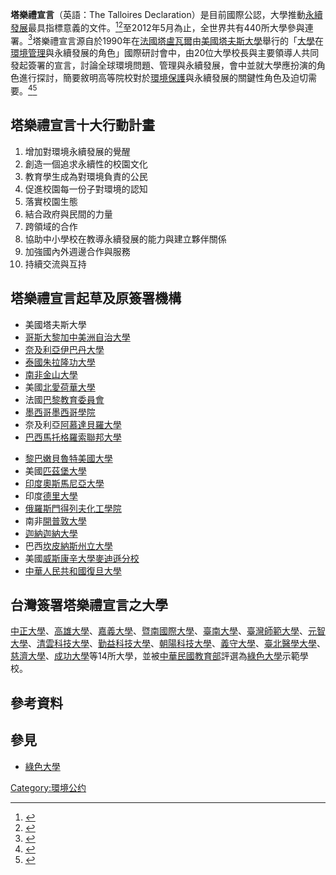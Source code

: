 '''塔樂禮宣言'''（英語：The Talloires Declaration）是目前國際公認，大學推動[[永續發展|永續發展]]最具指標意義的文件。<ref>{{citeweb|url=http://www.ulsf.org/programs_talloires.html|title=Talloires Declaration|work=大學領袖推動永續未來協會|year=2001|accessdate=2013-04-29|deadurl=yes|archiveurl=https://web.archive.org/web/20130120124311/http://www.ulsf.org/programs_talloires.html|archivedate=2013-01-20}}</ref><ref>{{citeweb|url=http://green.utrust.com.tw/disppagebox/EHRCt.aspx?ddsPageID=EHRABOUTB&|title=國際相關組織與行動|work=[[中華民國教育部|中華民國教育部]]|year=2009|accessdate=2013-04-29}}{{dead link|date=2017年12月 |bot=InternetArchiveBot |fix-attempted=yes }}</ref>至2012年5月為止，全世界共有440所大學參與連署。<ref>{{citeweb|url=http://www.ulsf.org/programs_talloires_signatories.html|title=Talloires declaration institutional signatory list|work=大學領袖推動永續未來協會|year=2012|accessdate=2013-04-29|deadurl=yes|archiveurl=https://web.archive.org/web/20130123071822/http://www.ulsf.org/programs_talloires_signatories.html|archivedate=2013-01-23}}</ref>塔樂禮宣言源自於1990年在[[法國|法國]][[塔盧瓦爾|塔盧瓦爾]]由[[美國|美國]][[塔夫斯大學|塔夫斯大學]]舉行的「[[大學|大學]]在[[環境管理|環境管理]]與永續發展的角色」國際研討會中，由20位大學校長與主要領導人共同發起簽署的宣言，討論全球環境問題、管理與永續發展，會中並就大學應扮演的角色進行探討，簡要敘明高等院校對於[[環境保護|環境保護]]與永續發展的關鍵性角色及迫切需要。<ref>{{citeweb|url=http://www.ulsf.org/programs_talloires_report.html|title=Report and Declaration of The Presidents Conference (1990)|work=大學領袖推動永續未來協會|year=2008|accessdate=2013-04-29|deadurl=yes|archiveurl=https://web.archive.org/web/20120605083343/http://www.ulsf.org/programs_talloires_report.html|archivedate=2012-06-05}}</ref><ref>{{citeweb|url=http://epaper.ntu.edu.tw/view.php?id=7846|title=何謂綠色大學＆塔樂禮宣言|work=[[國立臺灣大學|國立臺灣大學]]|year=2009|accessdate=2013-04-29|archive-date=2019-03-31|archive-url=https://web.archive.org/web/20190331204352/http://epaper.ntu.edu.tw/view.php?id=7846|dead-url=no}}</ref>

== 塔樂禮宣言十大行動計畫 ==
# 增加對環境永續發展的覺醒
# 創造一個追求永續性的校園文化
# 教育學生成為對環境負責的公民
# 促進校園每一份子對環境的認知
# 落實校園生態
# 結合政府與民間的力量
# 跨領域的合作
# 協助中小學校在教導永續發展的能力與建立夥伴關係
# 加強國內外週邊合作與服務
# 持續交流與互持

== 塔樂禮宣言起草及原簽署機構 ==
{{col-begin}}{{col-2}}
*美國塔夫斯大學
*[[哥斯大黎加|哥斯大黎加]][[中美洲自治大學|中美洲自治大學]]
*[[奈及利亞|奈及利亞]][[伊巴丹大學|伊巴丹大學]]
*[[泰國|泰國]][[朱拉隆功大學|朱拉隆功大學]]
*[[南非|南非]][[金山大學|金山大學]]
*美國[[北愛荷華大學|北愛荷華大學]]
*法國[[巴黎教育委員會|巴黎教育委員會]]
*[[墨西哥|墨西哥]][[墨西哥學院|墨西哥學院]]
*奈及利亞[[阿慕達貝羅大學|阿慕達貝羅大學]]
*[[巴西|巴西]][[馬托格羅索聯邦大學|馬托格羅索聯邦大學]]
{{col-2}}
*[[黎巴嫩|黎巴嫩]][[貝魯特美國大學|貝魯特美國大學]]
*美國[[匹茲堡大學|匹茲堡大學]]
*[[印度|印度]][[奧斯馬尼亞大學|奧斯馬尼亞大學]]
*印度[[德里大學|德里大學]]
*[[俄羅斯|俄羅斯]][[門得列夫化工學院|門得列夫化工學院]]
*南非[[開普敦大學|開普敦大學]]
*[[迦納|迦納]][[迦納大學|迦納大學]]
*巴西[[坎皮納斯州立大學|坎皮納斯州立大學]]
*美國[[威斯康辛大學麥迪遜分校|威斯康辛大學麥迪遜分校]]
*[[中華人民共和國|中華人民共和國]][[復旦大學|復旦大學]]
{{col-end}}

== 台灣簽署塔樂禮宣言之大學 ==
[[國立中正大學|中正大學]]、[[高雄大學|高雄大學]]、[[嘉義大學|嘉義大學]]、[[暨南國際大學|暨南國際大學]]、[[臺南大學|臺南大學]]、[[臺灣師範大學|臺灣師範大學]]、[[元智大學|元智大學]]、[[清雲科技大學|清雲科技大學]]、[[勤益科技大學|勤益科技大學]]、[[朝陽科技大學|朝陽科技大學]]、[[義守大學|義守大學]]、[[臺北醫學大學|臺北醫學大學]]、[[慈濟大學|慈濟大學]]、[[成功大學|成功大學]]等14所大學，並被[[中華民國教育部|中華民國教育部]]評選為[[綠色大學|綠色大學]]示範學校。

== 參考資料 ==
{{reflist}}

== 參見 ==
* [[綠色大學|綠色大學]]

[[Category:環境公约|Category:環境公约]]